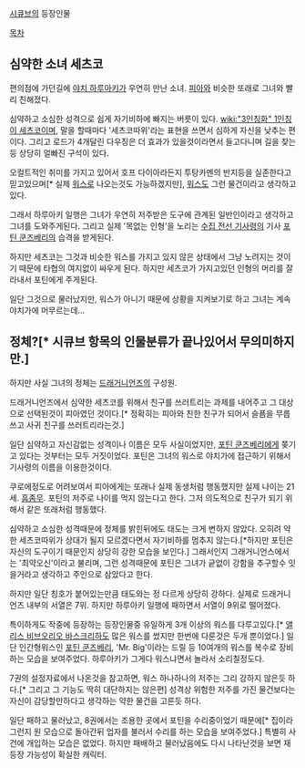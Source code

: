 [[시큐브]]의 등장인물

[[목차]]
== 심약한 소녀 세츠코 ==
편의점에 가던길에 [[야치 하루아키]]가 우연히 만난 소녀. [[피아]]와 비슷한 또래로 그녀와 빨리 친해졌다.

심약하고 소심한 성격으로 쉽게 자기비하에 빠지는 버릇이 있다. [[wiki:"3인칭화" 1인칭이 세츠코이며]], 말을 할때마다 '세츠코따위'라는 표현을 쓰면서 심하게 자신을 낮추는 편이다. 그리고 로드가 4개달린 다우징은 더 효과가 있을것이라면서 들고다니며 길을 찾는등 상당히 얼빠진 구석이 있다.

오컬트적인 취미를 가지고 있어서 호프 다이아라든지 투탕카멘의 반지등을 실존한다고 믿고있으며[* 실제 [[워스]]로 나오는것도 가능하겠지만], [[워스]]도 그런 물건이라고 생각하고 있다.

그래서 하루아키 일행은 그녀가 우연히 저주받은 도구에 관계된 일반인이라고 생각하고 그녀를 도와주게된다. 그리고 실제 '목없는 인형'을 노리는 [[수집 전선 기사령]]의 기사 [[포틴 쿤즈베리]]의 습격을 받게된다.

하지만 세츠코는 그것과 비슷한 워스를 가지고 있지 않은 상태에서 그냥 노려지는 것이기 때문에 타협의 여지없이 싸우게 된다. 하지만 세츠코가 가지고있던 인형의 머리를 잘라내서 포틴에게 주게된다.

일단 그것으로 물러났지만, 워스가 아니기 때문에 상황을 지켜보기로 하고 그녀는 계속 야치가에 머무르는데...

== 정체?[* 시큐브 항목의 인물분류가 끝나있어서 무의미하지만.] ==
하지만 사실 그녀의 정체는 [[드래거니언즈]]의 구성원.

드래거니언즈에서 심약한 세츠코를 위해서 친구를 쓰러트리는 과제를 내어주고 그 대상으로 선택된것이 피아였던 것이다.[* 정확히는 피아와 친한 친구가 되어서 슬픔을 무릅쓰고 사귀 친구를 쓰러트리라는것.]

일단 심약하고 자신감없는 성격이나 이름은 모두 사실이었지만, [[포틴 쿤즈베리]]에게 쫒기고 있다는 것부터는 모두 거짓이었다. 포틴은 그녀의 워스로 야치가에 접근하기 위해서 기사령의 이름을 이용한것이다.

쿠로에정도로 어려보여서 피아에게는 또래나 실제 동생처럼 행동했지만 실제 나이는 21세. [[흠좀무]]. 포틴의 저주로 나이를 먹지 않는다고 한다. 그저 의도적으로 친구가 되기 위해서 같은 또래처럼 행동했다.

심약하고 소심한 성격때문에 정체를 밝힌뒤에도 태도는 크게 변하지 않았다. 오히려 약한 세츠코따위가 상대가 될지 모르겠다면서 자기비하를 멈추지 않는다.[*하지만 포틴은 자신의 도구이기 때문인지 상당히 강한 모습을 보인다.] 그래서인지 그래거니언스에서는 '최약오신'이라고 불리며, 그런 성격때문에 포틴은 그녀가 긑없이 강함을 추구할수 잇을거라고 생각하고 주인으로 삼았다고 한다.

하지만 일단 칭호가 붙어있는만큼 태도와는 정 다르게 상당히 강하다. 실제로 드래거니언즈 내부의 서열은 7위. 하지만 하루아키 일행에 패하면서 서열이 9위로 떨어졌다.

특이하게도 작중에 등장하는 등장인물중 유일하게 3개 이상의 워스를 다루고있다.[* [[앨리스 비브오리오 바스크리하]]도 많은 워스를 썼지만 한번에 다룬것은 두개 뿐이었다.] 일단 인간형워스인 [[포틴 쿤즈베리]], 'Mr. Big'이라는 드릴 등 10여개의 워스를 복수로 장비하는 모습을 보여주었다. 하루아키가 그게다 워스냐면서 놀라서 소리칠정도다.

7권의 설정자료에서 나온것을 참고하면, 워스 하나하나의 저주는 그리 강하지 않은듯 하다.[* 그리고 그 기능도 딱히 대단하지는 않은편] 성격상 위험한 저주를 가진 물건보다는 자신이 감당할만하다고 생각하는 약한 물건을 고른듯 하다.

일단 패하고 물러났고, 8권에서는 조용한 곳에서 포틴을 수리중이었기 때문에[* 집이라 그런지 원 모습으로 돌아간뒤 업자를 불러서 수리를 하는 모습을 보여주었다.] 특별히 사건에 개입하는 모습은 없었다. 하지만 패배하고 물러났음에도 다시 나타난것을 보면 재등장 가능성이 확실한 캐릭터.
